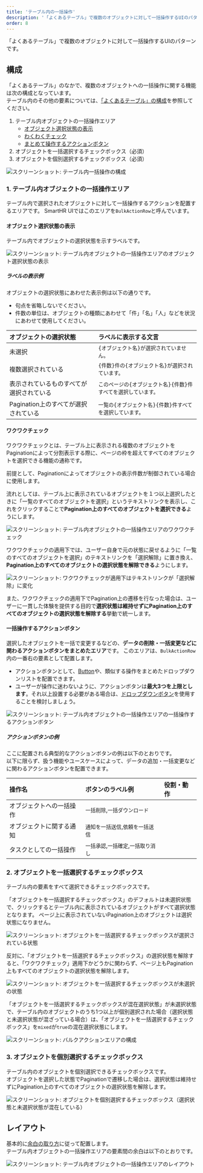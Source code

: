 ```yaml
---
title: 'テーブル内の一括操作'
description: '「よくあるテーブル」で複数のオブジェクトに対して一括操作するUIのパターンです。'
order: 8
---
```


「よくあるテーブル」で複数のオブジェクトに対して一括操作するUIのパターンです。

## 構成
「よくあるテーブル」のなかで、複数のオブジェクトへの一括操作に関する機能は次の構成となっています。  
テーブル内のその他の要素については、[「よくあるテーブル」の構成](/products/design-patterns/smarthr-table/#h2-0)を参照してください。

1. テーブル内オブジェクトの一括操作エリア
    - [オブジェクト選択状態の表示](#h4-0)
    - [わくわくチェック](#h4-1)
    - [まとめて操作するアクションボタン](#h4-2)
2. オブジェクトを一括選択するチェックボックス（必須）
3. オブジェクトを個別選択するチェックボックス（必須）

![スクリーンショット: テーブル内一括操作の構成](./images/collection/table-bulk-action1.png)

### 1. テーブル内オブジェクトの一括操作エリア

テーブル内で選択されたオブジェクトに対して一括操作するアクションを配置するエリアです。
SmartHR UIではこのエリアを`BulkActionRow`と呼んでいます。

#### オブジェクト選択状態の表示

テーブル内でオブジェクトの選択状態を示すラベルです。

![スクリーンショット: テーブル内オブジェクトの一括操作エリアのオブジェクト選択状態の表示](./images/collection/table-bulk-action2.png)

##### ラベルの表示例

オブジェクトの選択状態にあわせた表示例は以下の通りです。
- 句点を省略しないでください。
- 件数の単位は、オブジェクトの種類にあわせて「件」「名」「人」などを状況にあわせて使用してください。

| オブジェクトの選択状態 | ラベルに表示する文言 |
| :--- | :--- |
| 未選択 | `{オブジェクト名}が選択されていません。` |
| 複数選択されている | `{件数}件の{オブジェクト名}が選択されています。` |
| 表示されているものすべてが選択されている | `このページの{オブジェクト名}{件数}件すべてを選択しています。` |
| Pagination上のすべてが選択されている | `一覧の{オブジェクト名}{件数}件すべてを選択しています。` |

#### ワクワクチェック
ワクワクチェックとは、テーブル上に表示される複数のオブジェクトをPaginationによって分割表示する際に、ページの枠を超えてすべてのオブジェクトを選択できる機能の通称です。

前提として、Paginationによってオブジェクトの表示件数が制御されている場合に使用します。

流れとしては、テーブル上に表示されているオブジェクトを１つ以上選択したときに「一覧のすべてのオブジェクトを選択」というテキストリンクを表示し、これをクリックすることで**Pagination上のすべてのオブジェクトを選択できる**ようにします。

![スクリーンショット: テーブル内オブジェクトの一括操作エリアのワクワクチェック](./images/collection/table-bulk-action3.png)

ワクワクチェックの適用下では、ユーザー自身で元の状態に戻せるように「一覧のすべてのオブジェクトを選択」のテキストリンクを「選択解除」に置き換え、**Pagination上のすべてのオブジェクトの選択状態を解除できる**ようにします。  

![スクリーンショット: ワクワクチェックが適用下はテキストリンクが「選択解除」に変化](./images/collection/table-bulk-action4.png)

また、ワクワクチェックの適用下でPagination上の遷移を行なった場合は、ユーザーに一貫した体験を提供する目的で**選択状態は維持せずにPagination上のすべてのオブジェクトの選択状態を解除する**挙動で統一します。

#### 一括操作するアクションボタン

選択したオブジェクトを一括で変更するなどの、**データの削除・一括変更などに関わるアクションボタンをまとめたエリア**です。
このエリアは、`BulkActionRow`内の一番右の要素として配置します。

- アクションボタンとして、[Button](/products/components/button/)や、類似する操作をまとめたドロップダウンリストを配置できます。
- ユーザーが操作に迷わないように、アクションボタンは**最大3つを上限とします**。それ以上設置する必要がある場合は、[ドロップダウンボタン](/products/design-patterns/dropdown-button/)を使用することを検討しましょう。

![スクリーンショット: テーブル内オブジェクトの一括操作エリアの一括操作するアクションボタン](./images/collection/table-bulk-action5.png)

##### アクションボタンの例

ここに配置される典型的なアクションボタンの例は以下のとおりです。  
以下に限らず、扱う機能やユースケースによって、データの追加・一括変更などに関わるアクションボタンを配置できます。

| 操作名 | ボタンのラベル例 | 役割・動作 |
| :--- | :--- | :--- |
| オブジェクトへの一括操作 | `一括削除`,`一括ダウンロード` |  |
| オブジェクトに関する通知 | `通知を一括送信`,`依頼を一括送信` |  |
| タスクとしての一括操作 | `一括承認`,`一括確定`,`一括取り消し` |  |

### 2. オブジェクトを一括選択するチェックボックス

テーブル内の要素をすべて選択できるチェックボックスです。  

「オブジェクトを一括選択するチェックボックス」のデフォルトは未選択状態で、クリックするとテーブル内に表示されているオブジェクトがすべて選択状態となります。
ページ上に表示されていないPagination上のオブジェクトは選択状態になりません。

![スクリーンショット: オブジェクトを一括選択するチェックボックスが選択されている状態](./images/collection/table-bulk-action6.png)

反対に、「オブジェクトを一括選択するチェックボックス」の選択状態を解除すると、「ワクワクチェック」適用下かどうかに関わらず、ページ上もPagination上もすべてのオブジェクトの選択状態を解除します。

![スクリーンショット: オブジェクトを一括選択するチェックボックスが未選択の状態](./images/collection/table-bulk-action7.png)

「オブジェクトを一括選択するチェックボックスが混在選択状態」が未選択状態で、テーブル内のオブジェクトのうち1つ以上が個別選択された場合（選択状態と未選択状態が混ざっている場合）は、「オブジェクトを一括選択するチェックボックス」を`mixed`が`true`の混在選択状態にします。

![スクリーンショット: バルクアクションエリアの構成](./images/collection/table-bulk-action8.png)

### 3. オブジェクトを個別選択するチェックボックス

テーブル内のオブジェクトを個別選択できるチェックボックスです。  
オブジェクトを選択した状態でPaginationで遷移した場合は、選択状態は維持せずにPagination上のすべてのオブジェクトの選択状態を解除します。

![スクリーンショット: オブジェクトを個別選択するチェックボックス（選択状態と未選択状態が混在している）](./images/collection/table-bulk-action9.png)

## レイアウト
基本的に[余白の取り方](/products/design-patterns/spacing-layout-pattern/)に従って配置します。  
テーブル内オブジェクトの一括操作エリアの要素間の余白は以下のとおりです。

![スクリーンショット: テーブル内オブジェクトの一括操作エリアのレイアウト](./images/collection/table-bulk-action10.png)
